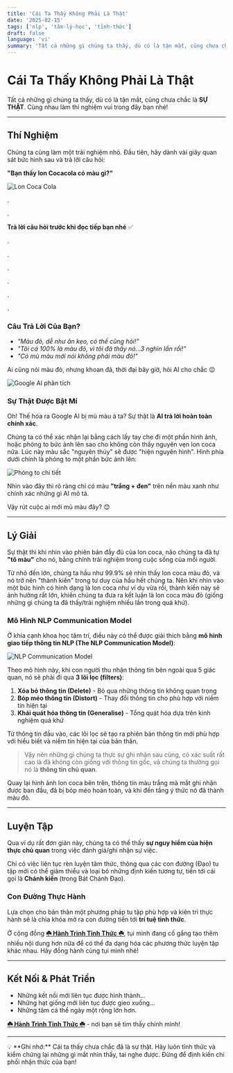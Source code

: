 ```yaml
---
title: 'Cái Ta Thấy Không Phải Là Thật'
date: '2025-02-15'
tags: ['nlp', 'tâm-lý-học', 'tỉnh-thức']
draft: false
language: 'vi'
summary: 'Tất cả những gì chúng ta thấy, dù có là tận mắt, cũng chưa chắc là SỰ THẬT. Cùng nhau làm thí nghiệm vui để khám phá cách bộ não "bóp méo" thông tin qua mô hình NLP Communication Model.'
---
```


# Cái Ta Thấy Không Phải Là Thật

Tất cả những gì chúng ta thấy, dù có là tận mắt, cũng chưa chắc là **SỰ THẬT**. Cùng nhau làm thí nghiệm vui trong đây bạn nhé!

---

## Thí Nghiệm

Chúng ta cùng làm một trải nghiệm nhỏ. Đầu tiên, hãy dành vài giây quan sát bức hình sau và trả lời câu hỏi:

**"Bạn thấy lon Cocacola có màu gì?"**

<div style={{ maxWidth: '350px', margin: '0 auto' }}>
  <img src="/static/images/post/perception-effect/1.png" alt="Lon Coca Cola" style={{ width: '100%', height: 'auto' }} />
</div>

.

.

**Trả lời câu hỏi trước khi đọc tiếp bạn nhé** ✅

.

.

.

.

.

.

### Câu Trả Lời Của Bạn?

- *"Màu đỏ, dễ như ăn kẹo, có thế cũng hỏi!"*
- *"Tôi cá 100% là màu đỏ, vì tôi đã thấy nó...3 nghìn lần rồi!"*
- *"Có mù màu mới nói không phải màu đỏ!"*

Ai cũng nói màu đỏ, nhưng khoan đã, thời đại bây giờ, hỏi AI cho chắc 😉

![Google AI phân tích](/static/images/post/perception-effect/2.png)

### Sự Thật Được Bật Mí

Oh! Thế hóa ra Google AI bị mù màu à ta? Sự thật là **AI trả lời hoàn toàn chính xác**.

Chúng ta có thể xác nhận lại bằng cách lấy tay che đi một phần hình ảnh, hoặc phóng to bức ảnh lên sao cho không còn thấy nguyên vẹn lon coca nữa. Lúc này màu sắc "nguyên thủy" sẽ được "hiện nguyên hình". Hình phía dưới chính là phóng to một phần bức ảnh lên:

![Phóng to chi tiết](/static/images/post/perception-effect/3.png)

Nhìn vào đây thì rõ ràng chỉ có màu **"trắng + đen"** trên nền màu xanh như chính xác những gì AI mô tả.

Vậy rút cuộc ai mới mù màu đây? 😊

---

## Lý Giải

Sự thật thì khi nhìn vào phiên bản đầy đủ của lon coca, não chúng ta đã tự **"tô màu"** cho nó, bằng chính trải nghiệm trong cuộc sống của mỗi người.

Từ nhỏ đến lớn, chúng ta hầu như 99.9% sẽ nhìn thấy lon coca màu đỏ, và nó trở nên "thành kiến" trong tư duy của hầu hết chúng ta. Nên khi nhìn vào một bức hình có hình dạng là lon coca như ví dụ vừa rồi, thành kiến này sẽ ảnh hưởng rất lớn, khiến chúng ta đưa ra kết luận là lon coca màu đỏ (giống những gì chúng ta đã thấy/trải nghiệm nhiều lần trong quá khứ).

### Mô Hình NLP Communication Model

Ở khía cạnh khoa học tâm trí, điều này có thể được giải thích bằng **mô hình giao tiếp thông tin NLP (The NLP Communication Model)**:

![NLP Communication Model](/static/images/post/perception-effect/4.png)

Theo mô hình này, khi con người thu nhận thông tin bên ngoài qua 5 giác quan, nó sẽ phải đi qua **3 lõi lọc (filters)**:

1. **Xóa bỏ thông tin (Delete)** - Bỏ qua những thông tin không quan trọng
2. **Bóp méo thông tin (Distort)** - Thay đổi thông tin cho phù hợp với niềm tin hiện tại
3. **Khái quát hóa thông tin (Generalise)** - Tổng quát hóa dựa trên kinh nghiệm quá khứ

Từ thông tin đầu vào, các lõi lọc sẽ tạo ra phiên bản thông tin mới phù hợp với hiểu biết và niềm tin hiện tại của bản thân.

> Vậy nên những gì chúng ta thực sự ghi nhận sau cùng, có xác suất rất cao là đã không còn giống với thông tin gốc, và chúng ta thường gọi nó là **thông tin chủ quan**.

Quay lại hình ảnh lon coca bên trên, thông tin màu trắng mà mắt ghi nhận được ban đầu, đã bị bóp méo hoàn toàn, và khi đến tầng ý thức nó đã thành màu đỏ.

---

## Luyện Tập

Qua ví dụ rất đơn giản này, chúng ta có thể thấy **sự nguy hiểm của hiện thực chủ quan** trong việc đánh giá/ghi nhận sự việc.

Chỉ có việc liên tục rèn luyện tâm thức, thông qua các con đường (Đạo) tu tập mới có thể giảm thiểu và loại bỏ những định kiến tương tự, tiến tới cái gọi là **Chánh kiến** (trong Bát Chánh Đạo).

### Con Đường Thực Hành

Lựa chọn cho bản thân một phương pháp tu tập phù hợp và kiên trì thực hành sẽ là chìa khóa mở ra con đường tiến tới **trí tuệ tỉnh thức**.

Ở cộng đồng **[☘️ Hành Trình Tỉnh Thức ☘️](https://group.beincom.com/ref/QiWe6F?referral_code=QiWe6F&type=community&privacy=open)**, tụi mình đang cố gắng tạo thêm nhiều nội dung hơn nữa để có thể đa dạng hóa các phương thức luyện tập khác nhau. Hãy đồng hành cùng tụi mình nhé!

---

## Kết Nối & Phát Triển

- Những kết nối mới liên tục được hình thành...
- Những hạt giống mới liên tục được gieo xuống...
- Những tâm cá thể ngày một rộng lớn hơn.

**[☘️ Hành Trình Tỉnh Thức ☘️](https://group.beincom.com/ref/QiWe6F?referral_code=QiWe6F&type=community&privacy=open)** - nơi bạn sẽ tìm thấy chính mình!

---

<aside>
💡 **Ghi nhớ:** Cái ta thấy chưa chắc đã là sự thật. Hãy luôn tỉnh thức và kiểm chứng lại những gì mắt nhìn thấy, tai nghe được. Đừng để định kiến chi phối nhận thức của bạn!
</aside>
